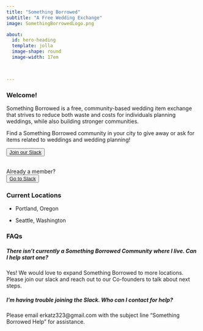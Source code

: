 ```yaml
---
title: "Something Borrowed"
subtitle: "A Free Wedding Exchange"
image: SomethingBorrowedLogo.png

about:
  id: hero-heading
  template: jolla
  image-shape: round
  image-width: 17em

  

---
```


::: {#hero-heading}
:::

### Welcome!

Something Borrowed is a free, community-based wedding item exchange that strives to reduce both waste and costs for individuals planning weddings, while also building stronger communities.

Find a Something Borrowed community in your city to give away or ask for items related to weddings and wedding planning!

<button type="button" class="btn btn-light">[Join our Slack](https://join.slack.com/t/somethingborrowedx/shared_invite/zt-2qv9376vb-E0w~RY~EJhohdCQ3NyIfrw)</button> <br>
Already a member?  
<button type="button" class="btn btn-light">[Go to Slack](https://somethingborrowedx.slack.com/)</button>


### Current Locations

-   Portland, Oregon

-   Seattle, Washington

### FAQs

##### There isn't currently a Something Borrowed Community where I live. Can I help start one? 

Yes! We would love to expand Something Borrowed to more locations. Please join our slack and reach out to our Co-founders to talk about next steps.  

##### I'm having trouble joining the Slack. Who can I contact for help?  

Please email erkatz323@gmail.com with the subject line "Something Borrowed Help" for assistance.
